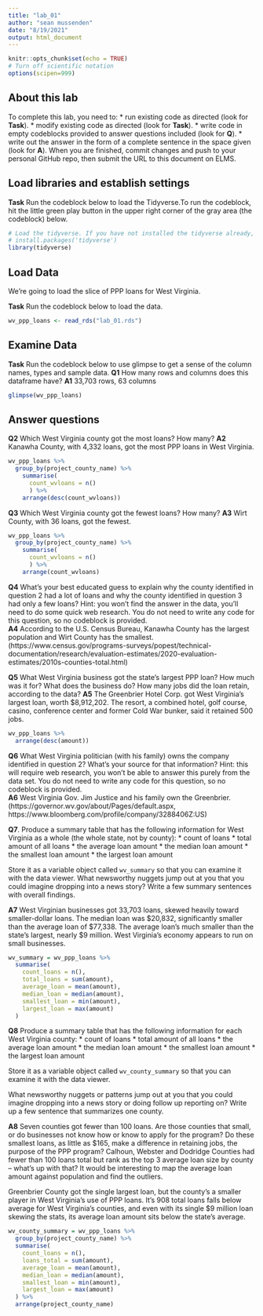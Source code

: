 ```yaml
---
title: "lab_01"
author: "sean mussenden"
date: "8/19/2021"
output: html_document
---
```


```r
knitr::opts_chunk$set(echo = TRUE)
# Turn off scientific notation
options(scipen=999)
```

## About this lab

To complete this lab, you need to:
* run existing code as directed (look for **Task**). 
* modify existing code as directed (look for **Task**).
* write code in empty codeblocks provided to answer questions included (look for **Q**). 
* write out the answer in the form of a complete sentence in the space given (look for **A**). 
When you are finished, commit changes and push to your personal GitHub repo, then submit the URL to this document on ELMS. 

## Load libraries and establish settings

**Task** Run the codeblock below to load the Tidyverse.To run the codeblock, hit the little green play button in the upper right corner of the gray area (the codeblock) below.

```r


# Load the tidyverse. If you have not installed the tidyverse already, remove the # from the next line and run it first.  
# install.packages('tidyverse')
library(tidyverse)
```

## Load Data 

We're going to load the slice of PPP loans for West Virginia.

**Task** Run the codeblock below to load the data. 

```r
wv_ppp_loans <- read_rds("lab_01.rds")
```

## Examine Data

**Task** Run the codeblock below to use glimpse to get a sense of the column names, types and sample data. 
**Q1** How many rows and columns does this dataframe have?
**A1** 33,703 rows, 63 columns

```r
glimpse(wv_ppp_loans)
```

## Answer questions

**Q2** Which West Virginia county got the most loans? How many?
**A2** Kanawha County, with 4,332 loans, got the most PPP loans in West Virginia.

```r
wv_ppp_loans %>%
  group_by(project_county_name) %>%
    summarise(
      count_wvloans = n()
      ) %>%
    arrange(desc(count_wvloans))
```
**Q3** Which West Virginia county got the fewest loans? How many?
**A3** Wirt County, with 36 loans, got the fewest.

```r
wv_ppp_loans %>%
  group_by(project_county_name) %>%
    summarise(
      count_wvloans = n()
      ) %>%
    arrange(count_wvloans)
```
**Q4** What's your best educated guess to explain why the county identified in question 2 had a lot of loans and why the county identified in question 3 had only a few loans? Hint: you won't find the answer in the data, you'll need to do some quick web research. You do not need to write any code for this question, so no codeblock is provided.  
**A4** According to the U.S. Census Bureau, Kanawha County has the largest population and Wirt County has the smallest. (https://www.census.gov/programs-surveys/popest/technical-documentation/research/evaluation-estimates/2020-evaluation-estimates/2010s-counties-total.html)


**Q5** What West Virginia business got the state's largest PPP loan? How much was it for? What does the business do? How many jobs did the loan retain, according to the data?
**A5** The Greenbrier Hotel Corp. got West Virginia's largest loan, worth $8,912,202. The resort, a combined hotel, golf course, casino, conference center and former Cold War bunker, said it retained 500 jobs.

```r
wv_ppp_loans %>%
  arrange(desc(amount))

```

**Q6** What West Virginia politician (with his family) owns the company identified in question 2? What's your source for that information? Hint: this will require web research, you won't be able to answer this purely from the data set.  You do not need to write any code for this question, so no codeblock is provided.  
**A6** West Virginia Gov. Jim Justice and his family own the Greenbrier. (https://governor.wv.gov/about/Pages/default.aspx, https://www.bloomberg.com/profile/company/3288406Z:US)

**Q7**. Produce a summary table that has the following information for West Virginia as a whole (the whole state, not by county):
* count of loans
* total amount of all loans
* the average loan amount
* the median loan amount
* the smallest loan amount
* the largest loan amount

Store it as a variable object called `wv_summary` so that you can examine it with the data viewer. What newsworthy nuggets jump out at you that you could imagine dropping into a news story? Write a few summary sentences with overall findings. 

**A7** West Virginian businesses got 33,703 loans, skewed heavily toward smaller-dollar loans. The median loan was $20,832, significantly smaller than the average loan of $77,338. The average loan's much smaller than the state's largest, nearly $9 million. West Virginia's economy appears to run on small businesses.
```r
wv_summary = wv_ppp_loans %>%
  summarise(
    count_loans = n(),
    total_loans = sum(amount),
    average_loan = mean(amount),
    median_loan = median(amount),
    smallest_loan = min(amount),
    largest_loan = max(amount)
  )
```

**Q8** Produce a summary table that has the following information for each West Virginia county:
* count of loans
* total amount of all loans
* the average loan amount
* the median loan amount
* the smallest loan amount
* the largest loan amount

Store it as a variable object called `wv_county_summary` so that you can examine it with the data viewer. 

What newsworthy nuggets or patterns jump out at you that you could imagine dropping into a news story or doing follow up reporting on? Write up a few sentence that summarizes one county. 

**A8** Seven counties got fewer than 100 loans. Are those counties that small, or do businesses not know how or know to apply for the program? Do these smallest loans, as little as $165, make a difference in retaining jobs, the purpose of the PPP program? Calhoun, Webster and Dodridge Counties had fewer than 100 loans total but rank as the top 3 average loan size by county -- what's up with that? It would be interesting to map the average loan amount against population and find the outliers. 

Greenbrier County got the single largest loan, but the county's a smaller player in West Virginia's use of PPP loans. It's 908 total loans falls below average for West Virginia's counties, and even with its single $9 million loan skewing the stats, its average loan amount sits below the state's average.  
```r
wv_county_summary = wv_ppp_loans %>%
  group_by(project_county_name) %>%
  summarise(
    count_loans = n(),
    loans_total = sum(amount),
    average_loan = mean(amount),
    median_loan = median(amount),
    smallest_loan = min(amount),
    largest_loan = max(amount)
  ) %>%
  arrange(project_county_name)

```
